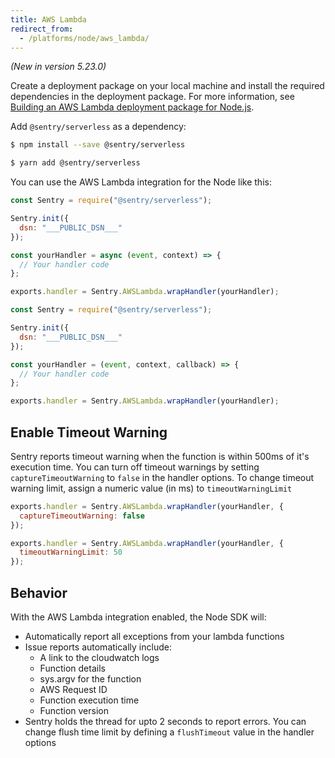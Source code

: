 ```yaml
---
title: AWS Lambda
redirect_from:
  - /platforms/node/aws_lambda/
---
```


_(New in version 5.23.0)_

Create a deployment package on your local machine and install the required dependencies in the deployment package. For more information, see [Building an AWS Lambda deployment package for Node.js](https://aws.amazon.com/premiumsupport/knowledge-center/lambda-deployment-package-nodejs/).

Add `@sentry/serverless` as a dependency:

```bash {tabTitle:npm}
$ npm install --save @sentry/serverless
```

```bash {tabTitle:Yarn}
$ yarn add @sentry/serverless
```

You can use the AWS Lambda integration for the Node like this:
```javascript {tabTitle:async}
const Sentry = require("@sentry/serverless");

Sentry.init({
  dsn: "___PUBLIC_DSN___"
});

const yourHandler = async (event, context) => {
  // Your handler code
};

exports.handler = Sentry.AWSLambda.wrapHandler(yourHandler);
```

```javascript {tabTitle:sync}
const Sentry = require("@sentry/serverless");

Sentry.init({
  dsn: "___PUBLIC_DSN___"
});

const yourHandler = (event, context, callback) => {
  // Your handler code
};

exports.handler = Sentry.AWSLambda.wrapHandler(yourHandler);
```

<!-- TODO-ADD-VERIFICATION-EXAMPLE -->
## Enable Timeout Warning

Sentry reports timeout warning when the function is within 500ms of it's execution time. You can turn off timeout warnings by setting `captureTimeoutWarning` to `false` in the handler options. To change timeout warning limit, assign a numeric value (in ms) to `timeoutWarningLimit`

```javascript {tabTitle:captureTimeoutWarning}
exports.handler = Sentry.AWSLambda.wrapHandler(yourHandler, {
  captureTimeoutWarning: false
});
```

```javascript {tabTitle:timeoutWarning}
exports.handler = Sentry.AWSLambda.wrapHandler(yourHandler, {
  timeoutWarningLimit: 50
});
```

## Behavior

With the AWS Lambda integration enabled, the Node SDK will:
- Automatically report all exceptions from your lambda functions
- Issue reports automatically include:
  - A link to the cloudwatch logs
  - Function details
  - sys.argv for the function
  - AWS Request ID
  - Function execution time
  - Function version
- Sentry holds the thread for upto 2 seconds to report errors. You can change flush time limit by defining a `flushTimeout` value in the handler options
